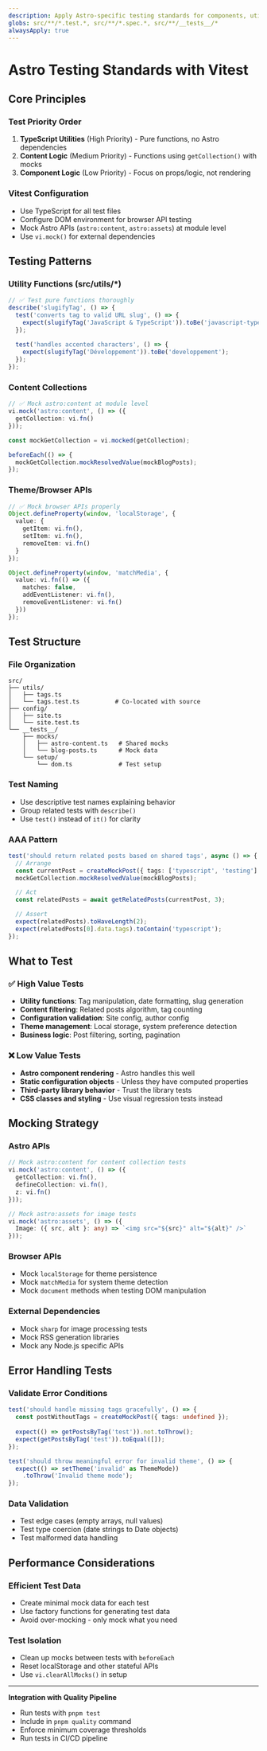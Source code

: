```yaml
---
description: Apply Astro-specific testing standards for components, utilities, and content collections using Vitest and @testing-library/dom. Focus on testable TypeScript utilities and mocked Astro APIs.
globs: src/**/*.test.*, src/**/*.spec.*, src/**/__tests__/*
alwaysApply: true
---
```


# Astro Testing Standards with Vitest

## Core Principles

### Test Priority Order
1. **TypeScript Utilities** (High Priority) - Pure functions, no Astro dependencies
2. **Content Logic** (Medium Priority) - Functions using `getCollection()` with mocks
3. **Component Logic** (Low Priority) - Focus on props/logic, not rendering

### Vitest Configuration
- Use TypeScript for all test files
- Configure DOM environment for browser API testing
- Mock Astro APIs (`astro:content`, `astro:assets`) at module level
- Use `vi.mock()` for external dependencies

## Testing Patterns

### Utility Functions (src/utils/*)
```typescript
// ✅ Test pure functions thoroughly
describe('slugifyTag', () => {
  test('converts tag to valid URL slug', () => {
    expect(slugifyTag('JavaScript & TypeScript')).toBe('javascript-typescript');
  });
  
  test('handles accented characters', () => {
    expect(slugifyTag('Développement')).toBe('developpement');
  });
});
```

### Content Collections
```typescript
// ✅ Mock astro:content at module level
vi.mock('astro:content', () => ({
  getCollection: vi.fn()
}));

const mockGetCollection = vi.mocked(getCollection);

beforeEach(() => {
  mockGetCollection.mockResolvedValue(mockBlogPosts);
});
```

### Theme/Browser APIs
```typescript
// ✅ Mock browser APIs properly
Object.defineProperty(window, 'localStorage', {
  value: {
    getItem: vi.fn(),
    setItem: vi.fn(),
    removeItem: vi.fn()
  }
});

Object.defineProperty(window, 'matchMedia', {
  value: vi.fn(() => ({
    matches: false,
    addEventListener: vi.fn(),
    removeEventListener: vi.fn()
  }))
});
```

## Test Structure

### File Organization
```
src/
├── utils/
│   ├── tags.ts
│   └── tags.test.ts          # Co-located with source
├── config/
│   ├── site.ts
│   └── site.test.ts
└── __tests__/
    ├── mocks/
    │   ├── astro-content.ts   # Shared mocks
    │   └── blog-posts.ts      # Mock data
    └── setup/
        └── dom.ts             # Test setup
```

### Test Naming
- Use descriptive test names explaining behavior
- Group related tests with `describe()`
- Use `test()` instead of `it()` for clarity

### AAA Pattern
```typescript
test('should return related posts based on shared tags', async () => {
  // Arrange
  const currentPost = createMockPost({ tags: ['typescript', 'testing'] });
  mockGetCollection.mockResolvedValue(mockBlogPosts);

  // Act
  const relatedPosts = await getRelatedPosts(currentPost, 3);

  // Assert
  expect(relatedPosts).toHaveLength(2);
  expect(relatedPosts[0].data.tags).toContain('typescript');
});
```

## What to Test

### ✅ High Value Tests
- **Utility functions**: Tag manipulation, date formatting, slug generation
- **Content filtering**: Related posts algorithm, tag counting
- **Configuration validation**: Site config, author config
- **Theme management**: Local storage, system preference detection
- **Business logic**: Post filtering, sorting, pagination

### ❌ Low Value Tests
- **Astro component rendering** - Astro handles this well
- **Static configuration objects** - Unless they have computed properties
- **Third-party library behavior** - Trust the library tests
- **CSS classes and styling** - Use visual regression tests instead

## Mocking Strategy

### Astro APIs
```typescript
// Mock astro:content for content collection tests
vi.mock('astro:content', () => ({
  getCollection: vi.fn(),
  defineCollection: vi.fn(),
  z: vi.fn()
}));

// Mock astro:assets for image tests  
vi.mock('astro:assets', () => ({
  Image: ({ src, alt }: any) => `<img src="${src}" alt="${alt}" />`
}));
```

### Browser APIs
- Mock `localStorage` for theme persistence
- Mock `matchMedia` for system theme detection
- Mock `document` methods when testing DOM manipulation

### External Dependencies
- Mock `sharp` for image processing tests
- Mock RSS generation libraries
- Mock any Node.js specific APIs

## Error Handling Tests

### Validate Error Conditions
```typescript
test('should handle missing tags gracefully', () => {
  const postWithoutTags = createMockPost({ tags: undefined });
  
  expect(() => getPostsByTag('test')).not.toThrow();
  expect(getPostsByTag('test')).toEqual([]);
});

test('should throw meaningful error for invalid theme', () => {
  expect(() => setTheme('invalid' as ThemeMode))
    .toThrow('Invalid theme mode');
});
```

### Data Validation
- Test edge cases (empty arrays, null values)
- Test type coercion (date strings to Date objects)
- Test malformed data handling

## Performance Considerations

### Efficient Test Data
- Create minimal mock data for each test
- Use factory functions for generating test data
- Avoid over-mocking - only mock what you need

### Test Isolation
- Clean up mocks between tests with `beforeEach`
- Reset localStorage and other stateful APIs
- Use `vi.clearAllMocks()` in setup

---

**Integration with Quality Pipeline**
- Run tests with `pnpm test` 
- Include in `pnpm quality` command
- Enforce minimum coverage thresholds
- Run tests in CI/CD pipeline